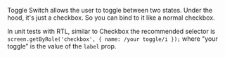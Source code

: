 
<Title>Toggle Switch React Component</Title>
<p>Toggle Switch allows the user to toggle between two states. Under the hood, it's just a checkbox. So you can bind to it like a normal checkbox.</p>

<Meta of={ToggleSwitchStories} />

<Primary />

<Controls />

In unit tests with RTL, similar to Checkbox the recommended selector is `screen.getByRole('checkbox', { name: /your toggle/i });`
where "your toggle" is the value of the `label` prop.